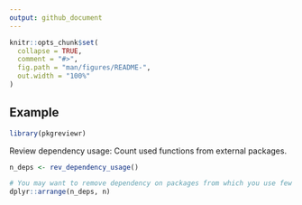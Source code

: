 ```yaml
---
output: github_document
---
```


<!-- README.md is generated from README.Rmd. Please edit that file -->

```r
knitr::opts_chunk$set(
  collapse = TRUE,
  comment = "#>",
  fig.path = "man/figures/README-",
  out.width = "100%"
)
```

## Example

```r
library(pkgreviewr)
```


Review dependency usage: Count used functions from external packages.

```r
n_deps <- rev_dependency_usage()

# You may want to remove dependency on packages from which you use few functions
dplyr::arrange(n_deps, n)
```

